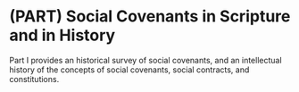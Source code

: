 # (PART) Social Covenants in Scripture and in History {-} 

Part I provides an historical survey of social covenants, and an intellectual history of the concepts of social covenants, social contracts, and constitutions.
